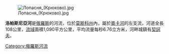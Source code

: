[[Image:Лопасня_(Крюково).jpg|thumb]]

'''洛帕斯尼亞河'''是[[俄羅斯|俄羅斯]]的河流，位於[[莫斯科州|莫斯科州]]內，屬於[[奧卡河|奧卡河]]的左支流，河道全長108公里，[[流域|流域]]面積1,090平方公里，平均流量每秒6.76立方米，河畔城鎮有[[契訶夫_(莫斯科州)|契訶夫]]。

[[Category:俄羅斯河流|Category:俄羅斯河流]]

{{Russia-geo-stub}}